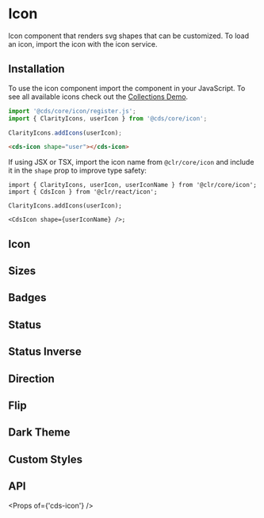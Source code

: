 
<Meta title="Components/Icon" />

# Icon

Icon component that renders svg shapes that can be customized.
To load an icon, import the icon with the icon service.

## Installation

To use the icon component import the component in your JavaScript.
To see all available icons check out the <a href="./?path=/story/stories-icon--all">Collections Demo</a>.

```typescript
import '@cds/core/icon/register.js';
import { ClarityIcons, userIcon } from '@cds/core/icon';

ClarityIcons.addIcons(userIcon);
```

```html
<cds-icon shape="user"></cds-icon>
```

If using JSX or TSX, import the icon name from `@clr/core/icon` and include it in the `shape` prop to improve type safety:

```tsx
import { ClarityIcons, userIcon, userIconName } from '@clr/core/icon';
import { CdsIcon } from '@clr/react/icon';

ClarityIcons.addIcons(userIcon);

<CdsIcon shape={userIconName} />;
```

## Icon

<Preview>
  <Story id="stories-icon--icon" />
</Preview>

## Sizes

<Preview>
  <Story id="stories-icon--sizes" />
</Preview>

## Badges

<Preview>
  <Story id="stories-icon--badges" />
</Preview>

## Status

<Preview>
  <Story id="stories-icon--status" />
</Preview>

## Status Inverse

<Preview>
  <Story id="stories-icon--status-inverse" />
</Preview>

## Direction

<Preview>
  <Story id="stories-icon--direction" />
</Preview>

## Flip

<Preview>
  <Story id="stories-icon--flip" />
</Preview>

## Dark Theme

<Preview>
  <Story id="stories-icon--dark-theme" />
</Preview>

## Custom Styles

<Preview>
  <Story id="stories-icon--custom-styles" />
</Preview>

## API

<Props of={'cds-icon'} />
